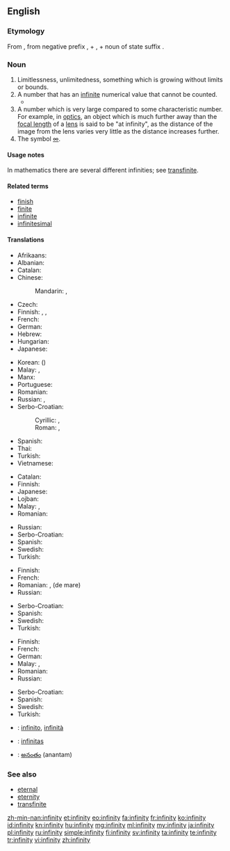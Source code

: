 ==English==

===Etymology===
From {{etyl|la|en}} {{term|infinitas||unlimitedness|lang=la}}, from negative prefix {{term|in-||not|lang=la}}, + {{term|finis||end|lang=la}}, + noun of state suffix {{term|-tas|lang=la}}.

===Noun===
{{en-noun|~|infinities}}

# Limitlessness, unlimitedness, something which is growing without limits or bounds.
# A number that has an [[infinite]] numerical value that cannot be counted.
#*{{quote-magazine|date=2012-01
|author=Michael Riordan
|title=Tackling Infinity
|volume=100|issue=1|page=86
|magazine=[[w:American Scientist|American Scientist]]
|url=http://www.americanscientist.org/bookshelf/pub/tackling-infinity
|passage=Some of the most beautiful and thus appealing physical theories, including quantum electrodynamics and quantum gravity, have been dogged for decades by '''infinities''' that erupt when theorists try to prod their calculations into new domains. Getting rid of these nagging '''infinities''' has probably occupied far more effort than was spent in originating the theories.}}
# A number which is very large compared to some characteristic number.  For example, in [[optics]], an object which is much further away than the [[focal length]] of a [[lens]] is said to be "at infinity", as the distance of the image from the lens varies very little as the distance increases further.
# The symbol [[∞]].

====Usage notes====
In mathematics there are several different infinities; see [[transfinite]].

====Related terms====
* [[finish]]
* [[finite]]
* [[infinite]]
* [[infinitesimal]]

====Translations====
{{trans-top|limitlessness, unlimitedness, something which is growing without limits or bounds}}
* Afrikaans: {{t-|af|oneindigheid}}
* Albanian: {{t-|sq|pafundësi|f}}
* Catalan: {{t-|ca|infinitat|f}}
* Chinese:
*: Mandarin: {{t-|cmn|無限|sc=Hani}}, {{t-|cmn|无限|tr=wúxiàn|sc=Hani}}
* Czech: {{t-|cs|nekonečno|n}}
* Finnish: {{t-|fi|äärettömyys}}, {{t-|fi|loputtomuus}}, {{t-|fi|rajattomuus}}
* French: {{t+|fr|infinité|f}}
* German: {{t|de|Unendlichkeit|f}}
* Hebrew: {{t-|he|אינסוף|m|tr=einsóf|alt=אֵינְסוֹף|sc=Hebr}}
* Hungarian: {{t+|hu|végtelenség}}
* Japanese: {{t+|ja|無限|tr=むげん, mugen}}
{{trans-mid}}
* Korean: {{t+|ko|무한|tr=muhan|sc=Hang}} ({{t+|ko|無限|sc=Hani}})
* Malay: {{t-|ms|ketidakterhinggaan}}, {{t-|ms|infiniti}}
* Manx: {{t-|gv|neuyerinaght|f}}
* Portuguese: {{t+|pt|infinito|m}}
* Romanian: {{t-|ro|infinitate|f}}
* Russian: {{t+|ru|бесконечность|f|tr=beskonéčnost’}}, {{t+|ru|безграничность|f|tr=bezgraníčnost’}}
* Serbo-Croatian:
*: Cyrillic: {{t-|sh|бесконачност|f}}, {{t-|sh|бескрајност|f}}
*: Roman: {{t-|sh|beskonačnost|f}}, {{t-|sh|beskrajnost|f}}
* Spanish: {{t-|es|infinidad|f}}
* Thai: {{t-|th|อินฟินิตี้|tr=infinitī|sc=Thai}}
* Turkish: {{t+|tr|sonsuzluk}}
* Vietnamese: {{t+|vi|vô cực}}
{{trans-bottom}}

{{trans-top|a number that has an infinite, uncountable numerical value}}
* Catalan: {{t-|ca|infinitat|f}}
* Finnish: {{t+|fi|ääretön}}
* Japanese: {{t-|ja|無限大|tr=むげんだい, mugendai}}
* Lojban: {{t-|jbo|ci'i}}
* Malay: {{t-|ms|ketidakterhinggaan}}, {{t-|ms|infiniti}}
* Romanian: {{t-|ro|infinit|n}}
{{trans-mid}}
* Russian: {{t+|ru|бесконечность|f|tr=beskonéčnost’}}
* Serbo-Croatian: {{t-|sh|beskonačnost|f|alt=bȅskonačnōst}}
* Spanish: {{t+|es|infinito|m}}
* Swedish: {{t+|sv|oändlighet|c}}
* Turkish: {{t+|tr|sonsuz}}
{{trans-bottom}}

{{trans-top|a number which is very large compared to some characteristic number}}
* Finnish: {{t+|fi|ääretön}}
* French: {{t+|fr|infini|m}}
* Romanian: {{t-|ro|infinit|n}}, {{t-|ro|nesfârșit|n}} (de mare)
* Russian: {{t+|ru|бесконечность|f|tr=beskonéčnost’}}
{{trans-mid}}
* Serbo-Croatian: {{t-|sh|beskonačnost|f|alt=bȅskonačnōst}}
* Spanish: {{t-|es|infinidad|f}}
* Swedish: {{t+|sv|oändlighet|c}}
* Turkish: {{t+|tr|sonsuz}}
{{trans-bottom}}

{{trans-top|the symbol ∞}}
* Finnish: {{t+|fi|ääretön}}
* French: {{t+|fr|infini|m}}
* German: {{t|de|Unendlichkeit|f}}
* Malay: {{t-|ms|ketidakterhinggaan}}, {{t-|ms|infiniti}}
* Romanian: {{t-|ro|infinit}}
* Russian: {{t+|ru|бесконечность|f|tr=beskonéčnost’}}
{{trans-mid}}
* Serbo-Croatian: {{t-|sh|beskonačnost|f|alt=bȅskonačnōst}}
* Spanish: {{t+|es|infinito|m}}
* Swedish: {{t-|sv|oändlighetstecken|n}}
* Turkish: {{t+|tr|sonsuz}}
{{trans-bottom}}

{{checktrans-top}}
* {{ttbc|it}}: [[infinito]], [[infinità]]
* {{ttbc|la}}: [[infinitas]] {{f}}
{{trans-mid}}
* {{ttbc|te}}: [[అనంతం]] (anantam)
{{trans-bottom}}

===See also===
* [[eternal]]
* [[eternity]]
* [[transfinite]]

[[zh-min-nan:infinity]]
[[et:infinity]]
[[eo:infinity]]
[[fa:infinity]]
[[fr:infinity]]
[[ko:infinity]]
[[id:infinity]]
[[kn:infinity]]
[[hu:infinity]]
[[mg:infinity]]
[[ml:infinity]]
[[my:infinity]]
[[ja:infinity]]
[[pl:infinity]]
[[ru:infinity]]
[[simple:infinity]]
[[fi:infinity]]
[[sv:infinity]]
[[ta:infinity]]
[[te:infinity]]
[[tr:infinity]]
[[vi:infinity]]
[[zh:infinity]]